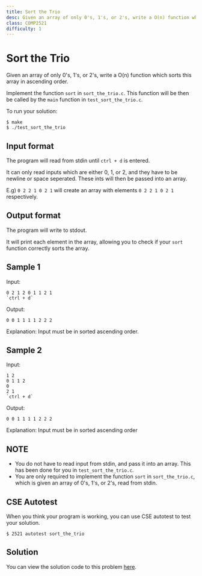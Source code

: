 ---
title: Sort the Trio
desc: Given an array of only 0's, 1's, or 2's, write a O(n) function which sorts this array in ascending order.
class: COMP2521
difficulty: 1
---

# Sort the Trio

Given an array of only 0's, 1's, or 2's, write a O(n) function which sorts this array in ascending order.

Implement the function `sort` in `sort_the_trio.c`. This function will be then be called by the `main` function in
`test_sort_the_trio.c`.

To run your solution:

```bash:~/2521-revision/sort_the_trio
$ make
$ ./test_sort_the_trio
```

## Input format

The program will read from stdin until `ctrl + d` is entered.

It can only read inputs which are either 0, 1, or 2, and they have to be newline or space seperated. These ints will then be passed into an array.

E.g) `0 2 2 1 0 2 1` will create an array with elements `0 2 2 1 0 2 1` respectively.

## Output format

The program will write to stdout.

It will print each element in the array, allowing you to check if your `sort` function correctly sorts the array.

## Sample 1

Input:

```bash:~/2521-revision/sort_the_trio:~
0 2 1 2 0 1 1 2 1
`ctrl + d`
```

Output:

```bash:~/2521-revision/sort_the_trio:~
0 0 1 1 1 1 2 2 2
```

Explanation: Input must be in sorted ascending order.

## Sample 2

Input:

```bash:~/2521-revision/sort_the_trio:~
1 2
0 1 1 2
0
2 1
`ctrl + d`
```

Output:

```bash:~/2521-revision/sort_the_trio:~
0 0 1 1 1 1 2 2 2
```

Explanation: Input must be in sorted ascending order

## NOTE

- You do not have to read input from stdin, and pass it into an array. This has been done for you in `test_sort_the_trio.c`.
- You are only required to implement the function `sort` in `sort_the_trio.c`, which is given an array of 0's, 1's, or 2's, read from stdin.

## CSE Autotest

When you think your program is working, you can use CSE autotest to test your solution.

```bash:~/2521-revision/sort_the_trio:~
$ 2521 autotest sort_the_trio
```

## Solution

You can view the solution code to this problem [here](https://github.com/dqna64/comp2521-revision-session/blob/main/problems/sort_the_trio/solution/sort_the_trio.c).

